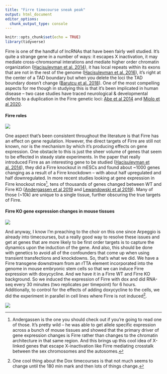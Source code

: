 ```yaml
---
title: "Firre timecourse sneak peak"
output: html_document
editor_options: 
  chunk_output_type: console
---
```


```r
knitr::opts_chunk$set(echo = TRUE)
library(tidyverse)
```

Firre is one of the handful of lncRNAs that have been fairly well studied. It's quite a strange gene in a number of ways: it escapes X inactivation, it may mediate cross-chromsomal interations and mediate higher order chromatin organization ([Hacisuleyman et al. 2014](https://www.nature.com/articles/nsmb.2764)), it has local repeats within its exons that are not in the rest of the genome ([Hacisuleyman et al. 2016](https://www.nature.com/articles/ncomms11021)), it's right at the center of a TAD boundary but when you delete the loci the TAD boundary doesn't change ([Barutcu et al. 2018](https://www.nature.com/articles/s41467-018-03614-0)). One of the most compelling aspects for me though in studying this is that it's been implicated in human disease -- two case studies have traced neurological & developmental defects to a duplication in the Firre genetic loci: [Abe et al 2014](https://onlinelibrary.wiley.com/doi/full/10.1111/dmcn.12553) and [Miolo et al 2020](https://www.mdpi.com/2075-4418/10/12/1009). 

#### Firre roles
![](figures/firre_roles.png)

One aspect that's been consistent throughout the literature is that Firre has an effect on gene regulation. However, the direct targets of Firre are still not known, nor is the mechanism by which it's producing effects on gene expression. One obstacle to this is just the sheer volume of genes that seem to be effected in steady state experiments. In the paper that really introduced Firre as an interesting gene to be studied ([Hacisuleyman et al. 2014](https://www.nature.com/articles/nsmb.2764)), they did a Firre knockout in mESCs and found about ~1000 genes changing as a result of a Firre knockdown -- with about half upregulated and half downregulated. In more recent studies looking at gene expression in Firre knockout mice[^1], tens of thousands of genes changed between WT and Firre KO ([Andergassen et al 2019](https://elifesciences.org/articles/47214) and [Lewandowski et al 2019](https://www.nature.com/articles/s41467-019-12970-4)). Many of those (~10k) are unique to a single tissue, further obscuring the true targets of Firre. 


[^1]: Andergassen is the one you should check out if you're going to read one of those. It's pretty wild -- he was able to get allele specific expression across a bunch of mouse tissues and showed that the primary driver of gene expression changes is Firre rather than changes to the chromatin architecture in that same region. And this brings up this cool idea of X-linked genes that escape X-inactivation like Firre mediating crosstalk between the sex chromosomes and the autosomes.



#### Firre KO gene expression changes in mouse tissues
![](figures/firre_tissue_degs.png)

And anyway, I know I'm preaching to the choir on this one since Arpeggio is already into timecourses, but a really good way to resolve these issues and get at genes that are more likely to be first order targets is to capture the dynamics upon the induction of the gene. And also, this should be done with genetics to avoid all of the confounders that come up when using transient transfections and knockdowns. So, that's what we did. We have a Firre transgene downstream from an rTTA element incorporated into the genome in mouse embryonic stem cells so that we can induce Firre expression with doxycycline. And we have it in a Firre WT and Firre KO background. So we induced the expression of Firre with dox and did RNA-seq every 30 minutes (two replicates per timepoint) for 6 hours. Additionally, to control for the effects of adding doxycycline to the cells, we did the experiment in parallel in cell lines where Firre is not induced[^2]. 

[^2]: One cool thing about the Dox timecourses is that not much seems to change until the 180 min mark and then lots of things change. 

![](figures/firre_timecourse_vs_zero_profile.png)
